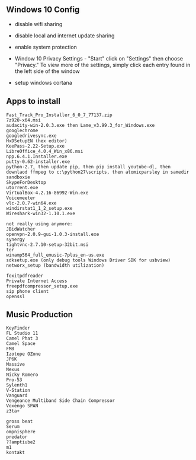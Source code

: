 == Windows 10 Config ==

* disable wifi sharing

* disable local and internet update sharing

* enable system protection

* Window 10 Privacy Settings - "Start" click on "Settings" then choose "Privacy." To view more of the settings, simply click each entry found in the left side of the window

*setup windows cortana

== Apps to install ==
<pre>
Fast_Track_Pro_Installer_6_0_7_77137.zip
7z920-x64.msi
audacity-win-2.0.3.exe then Lame_v3.99.3_for_Windows.exe
googlechrome
googledrivesync.exe
HxDSetupEN (hex editor)
KeePass-2.22-Setup.exe
LibreOffice_4.0.4_Win_x86.msi
npp.6.4.1.Installer.exe
putty-0.62-installer.exe
python-2.7, then update pip, then pip install youtube-dl, then downlaod ffmpeg to c:\python27\scripts, then atomicparsley in samedir
sandboxie
SkypeForDesktop
utorrent.exe
VirtualBox-4.2.16-86992-Win.exe
Voicemeeter
vlc-2.0.7-win64.exe
windirstat1_1_2_setup.exe
Wireshark-win32-1.10.1.exe

not really using anymore:
JBidWatcher
openvpn-2.0.9-gui-1.0.3-install.exe
synergy
tightvnc-2.7.10-setup-32bit.msi
tor
winamp564_full_emusic-7plus_en-us.exe
sdksetup.exe (only debug tools Windows Driver SDK for usbview)
networx_setup (bandwidth utilization) 

foxitpdfreader
Private Internet Access
freepdfcompressor_setup.exe
sip phone client
openssl
</pre>

== Music Production == 
<pre>
KeyFinder
FL Studio 11
Camel Phat 3
Camel Space
FM8
Izotope OZone
JP6K
Massive
Nexus
Nicky Romero
Pro-53
Sylenth1
V-Station
Vanguard
Vengeance Multiband Side Chain Compressor
Voxengo SPAN
z3ta+

gross beat
Serum
ompnisphere
predator
??amptiube2
m1
kontakt
</pre>